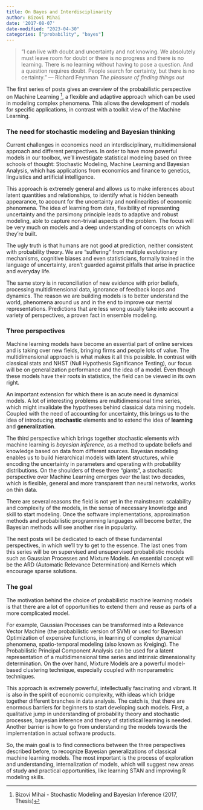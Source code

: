 ```yaml
---
title: On Bayes and Interdisciplinarity
author: Bizovi Mihai
date: '2017-08-07'
date-modified: "2023-04-30"
categories: ["probability", "bayes"]
---
```


> ”I can live with doubt and uncertainty and not knowing. We absolutely must leave room for doubt or there is no progress and there is no learning. There is no learning without having to pose a question. And a question requires doubt. People search for certainty, but there is no certainty.”
— Richard Feynman *The pleasure of finding things out*


The first series of posts gives an overview of the probabilistic perspective on Machine Learning ^[Bizovi Mihai - Stochastic Modeling and Bayesian Inference (2017, Thesis)], a flexible and adaptive approach which can be used in modeling complex phenomena. This allows the development of models for specific applications, in contrast with a toolkit view of the Machine Learning. 


### The need for stochastic modeling and Bayesian thinking

Current challenges in economics need an interdisciplinary, multidimensional approach and different perspectives. In order to have more powerful models in our toolbox, we'll investigate statistical modeling based on three schools of thought: Stochastic Modeling, Machine Learning and Bayesian Analysis, which has applications from economics and finance to genetics, linguistics and artificial intelligence.


This approach is extremely general and allows us to make inferences about latent quantities and relationships, to identify what is hidden beneath appearance, to account for the uncertainty and nonlinearities of economic phenomena. The idea of learning from data, flexibility of representing uncertainty and the parsimony principle leads to adaptive and robust modeling, able to capture non-trivial aspects of the problem. The focus will be very much on models and a deep understanding of concepts on which they're built.



The ugly truth is that humans are not good at prediction, neither consistent with probability theory. We are "suffering" from multiple evolutionary mechanisms, cognitive biases and even statisticians, formally trained in the language of uncertainty, aren't guarded against pitfalls that arise in practice and everyday life.

The same story is in reconciliation of new evidence with prior beliefs, processing multidimensional data, ignorance of feedback loops and dynamics. The reason we are building models is to better understand the world, phenomena around us and in the end to improve our mental representations. Predictions that are less wrong usually take into account a variety of perspectives, a proven fact in ensemble modeling.

### Three perspectives

Machine learning models have become an essential part of online services and is taking over new fields, bringing firms and people lots of value. The multidimensional approach is what makes it all this possible. In contrast with classical stats and NHST (Null Hypothesis Significance Testing), our focus will be on generalization performance and the idea of a model. Even though these models have their roots in statistics, the field can be viewed in its own right.

An important extension for which there is an acute need is dynamical models. A lot of interesting problems are multidimensional time series, which might invalidate the hypotheses behind classical data mining models. Coupled with the need of accounting for uncertainty, this brings us to the idea of introducing **stochastic** elements and to extend the idea of **learning** and **generalization**.

The third perspective which brings together stochastic elements with machine learning is *bayesian inference*, as a method to update beliefs and knowledge based on data from different sources. Bayesian modeling enables us to build hierarchical models with latent structures, while encoding the uncertainty in parameters and operating with probability distributions. On the shoulders of these three "giants", a stochastic perspective over Machine Learning emerges over the last two decades, which is flexible, general and more transparent than neural networks, works on thin data. 

There are several reasons the field is not yet in the mainstream: scalability and complexity of the models, in the sense of necessary knowledge and skill to start modeling. Once the software implementations, approximation methods and probabilistic programming languages will become better, the Bayesian methods will see another rise in popularity.


The next posts will be dedicated to each of these fundamental perspectives, in which we'll try to get to the essence. The last ones from this series will be on supervised and unsupervised probabilistic models such as Gaussian Processes and Mixture Models. An essential concept will be the ARD (Automatic Relevance Determination) and Kernels which encourage sparse solutions.


### The goal

The motivation behind the choice of probabilistic machine learning models is that there are a lot of opportunities to extend them and reuse as parts of a more complicated model.

For example, Gaussian Processes can be transformed into a Relevance Vector Machine (the probabilistic version of SVM) or used for Bayesian Optimization of expensive functions, in learning of complex dynamical phenomena, spatio-temporal modeling (also known as Kreiging). The Probabilistic Principal Component Analysis can be used for a latent representation of a multidimensional time series and intrinsic dimensionality determination. On the over hand, Mixture Models are a powerful model-based clustering technique, especially coupled with nonparametric techniques.

This approach is extremely powerful, intellectually fascinating and vibrant. It is also in the spirit of economic complexity, with ideas which bridge together different branches in data analysis. The catch is, that there are enormous barriers for beginners to start developing such models. First, a qualitative jump in understanding of probability theory and stochastic processes, bayesian inference and theory of statistical learning is needed. Another barrier is how to go from understanding the models towards the implementation in actual software products. 

So, the main goal is to find connections between the three perspectives described before, to recognize Bayesian generalizations of classical machine learning models. The most important is the process of exploration and understanding, internalization of models, which will suggest new areas of study and practical opportunities, like learning STAN and improving R modeling skills. 







